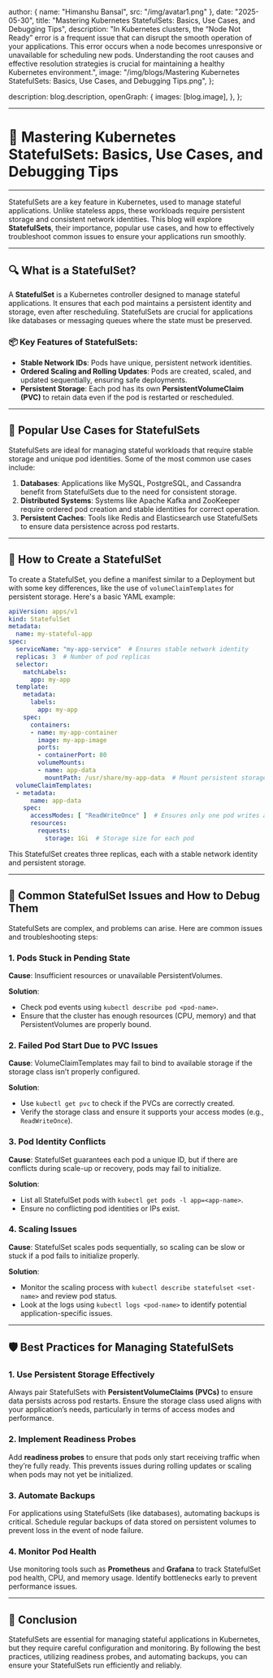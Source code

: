 
  author: { name: "Himanshu Bansal", src: "/img/avatar1.png" },
  date: "2025-05-30",
  title: "Mastering Kubernetes StatefulSets: Basics, Use Cases, and Debugging Tips",
  description:
    "In Kubernetes clusters, the “Node Not Ready” error is a frequent issue that can disrupt the smooth operation of your applications. This error occurs when a node becomes unresponsive or unavailable for scheduling new pods. Understanding the root causes and effective resolution strategies is crucial for maintaining a healthy Kubernetes environment.",
  image:
    "/img/blogs/Mastering Kubernetes StatefulSets: Basics, Use Cases, and Debugging Tips.png",
};

  description: blog.description,
  openGraph: {
    images: [blog.image],
  },
};

---
# 🚨 **Mastering Kubernetes StatefulSets: Basics, Use Cases, and Debugging Tips**
---

StatefulSets are a key feature in Kubernetes, used to manage stateful applications. Unlike stateless apps, these workloads require persistent storage and consistent network identities. This blog will explore **StatefulSets**, their importance, popular use cases, and how to effectively troubleshoot common issues to ensure your applications run smoothly.

---

## 🔍 **What is a StatefulSet?**

A **StatefulSet** is a Kubernetes controller designed to manage stateful applications. It ensures that each pod maintains a persistent identity and storage, even after rescheduling. StatefulSets are crucial for applications like databases or messaging queues where the state must be preserved.

### 📦 **Key Features of StatefulSets**:

- **Stable Network IDs**: Pods have unique, persistent network identities.
- **Ordered Scaling and Rolling Updates**: Pods are created, scaled, and updated sequentially, ensuring safe deployments.
- **Persistent Storage**: Each pod has its own **PersistentVolumeClaim (PVC)** to retain data even if the pod is restarted or rescheduled.

---

## 🚀 **Popular Use Cases for StatefulSets**

StatefulSets are ideal for managing stateful workloads that require stable storage and unique pod identities. Some of the most common use cases include:

1. **Databases**: Applications like MySQL, PostgreSQL, and Cassandra benefit from StatefulSets due to the need for consistent storage.
2. **Distributed Systems**: Systems like Apache Kafka and ZooKeeper require ordered pod creation and stable identities for correct operation.
3. **Persistent Caches**: Tools like Redis and Elasticsearch use StatefulSets to ensure data persistence across pod restarts.

---

## 📝 **How to Create a StatefulSet**

To create a StatefulSet, you define a manifest similar to a Deployment but with some key differences, like the use of `volumeClaimTemplates` for persistent storage. Here's a basic YAML example:

```yaml
apiVersion: apps/v1
kind: StatefulSet
metadata:
  name: my-stateful-app
spec:
  serviceName: "my-app-service"  # Ensures stable network identity
  replicas: 3  # Number of pod replicas
  selector:
    matchLabels:
      app: my-app
  template:
    metadata:
      labels:
        app: my-app
    spec:
      containers:
      - name: my-app-container
        image: my-app-image
        ports:
        - containerPort: 80
        volumeMounts:
        - name: app-data
          mountPath: /usr/share/my-app-data  # Mount persistent storage
  volumeClaimTemplates:
  - metadata:
      name: app-data
    spec:
      accessModes: [ "ReadWriteOnce" ]  # Ensures only one pod writes at a time
      resources:
        requests:
          storage: 1Gi  # Storage size for each pod
```

This StatefulSet creates three replicas, each with a stable network identity and persistent storage.

---

## 🚨 **Common StatefulSet Issues and How to Debug Them**

StatefulSets are complex, and problems can arise. Here are common issues and troubleshooting steps:

### 1. **Pods Stuck in Pending State**

**Cause**: Insufficient resources or unavailable PersistentVolumes.

**Solution**:
- Check pod events using `kubectl describe pod <pod-name>`.
- Ensure that the cluster has enough resources (CPU, memory) and that PersistentVolumes are properly bound.

### 2. **Failed Pod Start Due to PVC Issues**

**Cause**: VolumeClaimTemplates may fail to bind to available storage if the storage class isn’t properly configured.

**Solution**:
- Use `kubectl get pvc` to check if the PVCs are correctly created.
- Verify the storage class and ensure it supports your access modes (e.g., `ReadWriteOnce`).

### 3. **Pod Identity Conflicts**

**Cause**: StatefulSet guarantees each pod a unique ID, but if there are conflicts during scale-up or recovery, pods may fail to initialize.

**Solution**:
- List all StatefulSet pods with `kubectl get pods -l app=<app-name>`.
- Ensure no conflicting pod identities or IPs exist.

### 4. **Scaling Issues**

**Cause**: StatefulSet scales pods sequentially, so scaling can be slow or stuck if a pod fails to initialize properly.

**Solution**:
- Monitor the scaling process with `kubectl describe statefulset <set-name>` and review pod status.
- Look at the logs using `kubectl logs <pod-name>` to identify potential application-specific issues.

---

## 🛡️ **Best Practices for Managing StatefulSets**

### 1. **Use Persistent Storage Effectively**

Always pair StatefulSets with **PersistentVolumeClaims (PVCs)** to ensure data persists across pod restarts. Ensure the storage class used aligns with your application’s needs, particularly in terms of access modes and performance.

### 2. **Implement Readiness Probes**

Add **readiness probes** to ensure that pods only start receiving traffic when they’re fully ready. This prevents issues during rolling updates or scaling when pods may not yet be initialized.

### 3. **Automate Backups**

For applications using StatefulSets (like databases), automating backups is critical. Schedule regular backups of data stored on persistent volumes to prevent loss in the event of node failure.

### 4. **Monitor Pod Health**

Use monitoring tools such as **Prometheus** and **Grafana** to track StatefulSet pod health, CPU, and memory usage. Identify bottlenecks early to prevent performance issues.

---

## 🚀 **Conclusion**

StatefulSets are essential for managing stateful applications in Kubernetes, but they require careful configuration and monitoring. By following the best practices, utilizing readiness probes, and automating backups, you can ensure your StatefulSets run efficiently and reliably.
